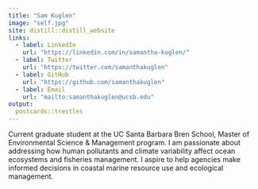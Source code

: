 ```yaml
---
title: "Sam Kuglen"
image: "self.jpg"
site: distill::distill_website
links:
  - label: LinkedIn
    url: "https://linkedin.com/in/samantha-kuglen/"
  - label: Twitter
    url: "https://twitter.com/samanthakuglen"
  - label: GitHub
    url: "https://github.com/samanthakuglen"
  - label: Email
    url: "mailto:samanthakuglen@ucsb.edu"
output:
  postcards::trestles
---
```


Current graduate student at the UC Santa Barbara Bren School, Master of Environmental Science & Management program. I am passionate about addressing how human pollutants and climate variability affect ocean ecosystems and fisheries management. I aspire to help agencies make informed decisions in coastal marine resource use and ecological management.  
